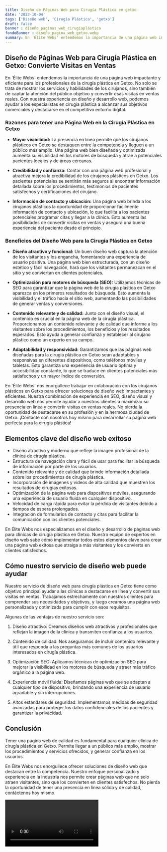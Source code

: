 ```yaml
---
title: Diseño de Páginas Web para Cirugía Plástica en getxo
date: '2023-10-04'
tags: ['Diseño web', 'Cirugía Plástica', 'getxo']
draft: false
banner : diseño_paginas_web_cirugíaplástica
fondoBanner : diseño_pagina_web_getxo.webp
summary: En 'Élite Webs' entendemos la importancia de una página web impactante y eficiente para los profesionales de la cirugía plástica en Getxo. No solo se trata de mostrar los servicios y habilidades de los cirujanos, sino también de captar la atención del público objetivo y convertir esas visitas en ventas reales. Con nuestra experiencia en diseño y desarrollo web, podemos ayudar a los especialistas en cirugía plástica a alcanzar sus objetivos comerciales y destacarse en el competitivo entorno digital.
---
```


## Diseño de Páginas Web para Cirugía Plástica en Getxo: Convierte Visitas en Ventas

En 'Élite Webs' entendemos la importancia de una página web impactante y eficiente para los profesionales de la cirugía plástica en Getxo. No solo se trata de mostrar los servicios y habilidades de los cirujanos, sino también de captar la atención del público objetivo y convertir esas visitas en ventas reales. Con nuestra experiencia en diseño y desarrollo web, podemos ayudar a los especialistas en cirugía plástica a alcanzar sus objetivos comerciales y destacarse en el competitivo entorno digital.

### Razones para tener una Página Web en la Cirugía Plástica en Getxo

- **Mayor visibilidad:** La presencia en línea permite que los cirujanos plásticos en Getxo se destaquen entre la competencia y lleguen a un público más amplio. Una página web bien diseñada y optimizada aumenta su visibilidad en los motores de búsqueda y atrae a potenciales pacientes locales y de áreas cercanas.

- **Credibilidad y confianza:** Contar con una página web profesional y atractiva mejora la credibilidad de los cirujanos plásticos en Getxo. Los pacientes potenciales se sentirán más seguros al encontrar información detallada sobre los procedimientos, testimonios de pacientes satisfechos y certificaciones del cirujano. 

- **Información de contacto y ubicación:** Una página web brinda a los cirujanos plásticos la oportunidad de proporcionar fácilmente información de contacto y ubicación, lo que facilita a los pacientes potenciales programar citas y llegar a la clínica. Esto aumenta las posibilidades de convertir visitas en ventas y asegura una buena experiencia del paciente desde el principio.

### Beneficios del Diseño Web para la Cirugía Plástica en Getxo

- **Diseño atractivo y funcional:** Un buen diseño web captura la atención de los visitantes y los engancha, fomentando una experiencia de usuario positiva. Una página web bien estructurada, con un diseño estético y fácil navegación, hará que los visitantes permanezcan en el sitio y se conviertan en clientes potenciales.

- **Optimización para motores de búsqueda (SEO):** Utilizamos técnicas de SEO para garantizar que la página web de la cirugía plástica en Getxo aparezca en los primeros resultados de búsqueda. Esto aumenta la visibilidad y el tráfico hacia el sitio web, aumentando las posibilidades de generar ventas y conversiones.

- **Contenido relevante y de calidad:** Junto con el diseño visual, el contenido es crucial en la página web de la cirugía plástica. Proporcionamos un contenido relevante y de calidad que informe a los visitantes sobre los procedimientos, los beneficios y los resultados esperados. Esto ayuda a generar confianza y establecer al cirujano plástico como un experto en su campo.

- **Adaptabilidad y responsividad:** Garantizamos que las páginas web diseñadas para la cirugía plástica en Getxo sean adaptables y responsivas en diferentes dispositivos, como teléfonos móviles y tabletas. Esto garantiza una experiencia de usuario óptima y accesibilidad constante, lo que se traduce en clientes potenciales más satisfechos y un mayor índice de conversión.

En 'Élite Webs' nos enorgullece trabajar en colaboración con los cirujanos plásticos en Getxo para ofrecer soluciones de diseño web impactantes y eficientes. Nuestra combinación de experiencia en SEO, diseño visual y desarrollo web nos permite ayudar a nuestros clientes a maximizar su presencia en línea y convertir visitas en ventas reales. No pierda la oportunidad de destacarse en su profesión y en la hermosa ciudad de Getxo. ¡Contacte con nosotros hoy mismo para desarrollar su página web perfecta para la cirugía plástica!

<GifSeo />

<Cta />

## Elementos clave del diseño web exitoso

- Diseño atractivo y moderno que refleje la imagen profesional de la clínica de cirugía plástica.
- Estructura de navegación clara y fácil de usar para facilitar la búsqueda de información por parte de los usuarios.
- Contenido relevante y de calidad que brinde información detallada sobre los procedimientos de cirugía plástica.
- Incorporación de imágenes y videos de alta calidad que muestren los resultados de cirugías exitosas.
- Optimización de la página web para dispositivos móviles, asegurando una experiencia de usuario fluida en cualquier dispositivo.
- Velocidad de carga rápida para evitar la pérdida de visitantes debido a tiempos de espera prolongados.
- Integración de formularios de contacto y citas para facilitar la comunicación con los clientes potenciales.

En Élite Webs nos especializamos en el diseño y desarrollo de páginas web para clínicas de cirugía plástica en Getxo. Nuestro equipo de expertos en diseño web sabe cómo implementar todos estos elementos clave para crear una página web exitosa que atraiga a más visitantes y los convierta en clientes satisfechos.

## Cómo nuestro servicio de diseño web puede ayudar

Nuestro servicio de diseño web para cirugía plástica en Getxo tiene como objetivo principal ayudar a las clínicas a destacarse en línea y convertir sus visitas en ventas. Trabajamos estrechamente con nuestros clientes para comprender sus necesidades y objetivos, y luego creamos una página web personalizada y optimizada para cumplir con esos requisitos.

Algunas de las ventajas de nuestro servicio son:

1. Diseño atractivo: Creamos diseños web atractivos y profesionales que reflejan la imagen de la clínica y transmiten confianza a los usuarios.

2. Contenido de calidad: Nos aseguramos de incluir contenido relevante y útil que responda a las preguntas más comunes de los usuarios interesados en cirugía plástica.

3. Optimización SEO: Aplicamos técnicas de optimización SEO para mejorar la visibilidad en los motores de búsqueda y atraer más tráfico orgánico a la página web.

4. Experiencia móvil fluida: Diseñamos páginas web que se adaptan a cualquier tipo de dispositivo, brindando una experiencia de usuario agradable y sin interrupciones.

5. Altos estándares de seguridad: Implementamos medidas de seguridad avanzadas para proteger los datos confidenciales de los pacientes y garantizar la privacidad.

## Conclusión

Tener una página web de calidad es fundamental para cualquier clínica de cirugía plástica en Getxo. Permite llegar a un público más amplio, mostrar los procedimientos y servicios ofrecidos, y generar confianza en los usuarios.

En Élite Webs nos enorgullece ofrecer soluciones de diseño web que destacan entre la competencia. Nuestro enfoque personalizado y experiencia en la industria nos permite crear páginas web que no solo atraen visitantes, sino que los convierten en clientes satisfechos. No pierda la oportunidad de tener una presencia en línea sólida y de calidad, contáctenos hoy mismo.

<Video />

<CtaBot job='Cirugía Plástica' city='getxo'/>

<Gmaps query='getxo+españa+maps' />